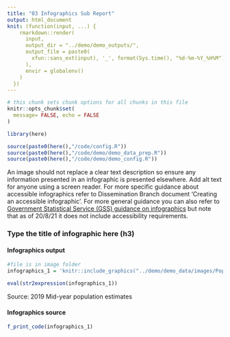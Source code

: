 ```yaml
---
title: "03 Infographics Sub Report"
output: html_document
knit: (function(input, ...) {
    rmarkdown::render(
      input,
      output_dir = "../demo/demo_outputs/",
      output_file = paste0(
        xfun::sans_ext(input), '_', format(Sys.time(), "%d-%m-%Y_%H%M") , '.html'
      ),
      envir = globalenv()
    )
  })
---
```

  
  

```r
# this chunk sets chunk options for all chunks in this file
knitr::opts_chunk$set(
  message= FALSE, echo = FALSE
)

library(here)

source(paste0(here(),"/code/config.R"))
source(paste0(here(),"/code/demo/demo_data_prep.R"))
source(paste0(here(),"/code/demo/demo_config.R"))
```


An image should not replace a clear text description so ensure any information presented in an infographic is presented elsewhere. Add alt text for anyone using a screen reader. For more specific guidance about accessible infographics refer to Dissemination Branch document 'Creating an accessible infographic'. For more general guidance you can also refer to [Government Statistical Service (GSS) guidance on infographics](https://gss.civilservice.gov.uk/policy-store/infographics/) but note that as of 20/8/21 it does not include accessibility requirements.

### Type the title of infographic here (h3) {#infographics1 .tabset .tabset-pills}

#### Infographics output
```r

#file is in image folder
infographics_1 = 'knitr::include_graphics("../demo/demo_data/images/PopInfographic.png")'

eval(str2expression(infographics_1))
```

Source: 2019 Mid-year population estimates

#### Infographics source

```r
f_print_code(infographics_1)
```